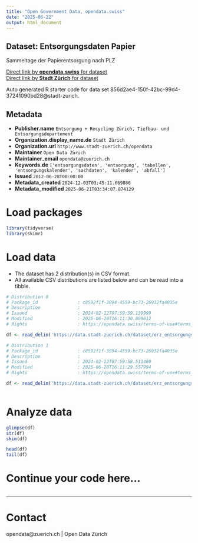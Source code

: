 ```yaml
---
title: "Open Government Data, opendata.swiss"
date: "2025-06-22"
output: html_document
---
```


## Dataset: Entsorgungsdaten Papier

Sammeltage der Papierentsorgung nach PLZ

[Direct link by **opendata.swiss** for dataset](https://opendata.swiss/de/dataset/entsorgungsdaten-papier)<br>
[Direct link by **Stadt Zürich** for dataset](https://data.stadt-zuerich.ch/dataset/erz_entsorgungskalender_papier)

Auto generated R starter code for data set 856d2ae4-150f-42bc-99d4-37241090bd28@stadt-zurich.

## Metadata

- **Publisher.name** `Entsorgung + Recycling Zürich, Tiefbau- und Entsorgungsdepartement`
- **Organization.display_name.de** `Stadt Zürich`
- **Organization.url** `http://www.stadt-zuerich.ch/opendata`
- **Maintainer** `Open Data Zürich`
- **Maintainer_email** `opendata@zuerich.ch`
- **Keywords.de** `['entsorgungsdaten', 'entsorgung', 'tabellen', 'entsorgungskalender', 'sachdaten', 'kalender', 'abfall']`
- **Issued** `2012-06-28T00:00:00`
- **Metadata_created** `2024-12-03T03:45:11.669886`
- **Metadata_modified** `2025-06-21T03:34:07.874129`


# Load packages

```r

library(tidyverse)
library(skimr)

```

# Load data

-   The dataset has 2 distribution(s) in CSV format.
-   All available CSV distributions are listed below and can be read into a tibble.

```r

# Distribution 0
# Package_id               : c8592f1f-3894-4559-bc73-26932fa4035e
# Description              : 
# Issued                   : 2024-02-12T07:59:59.139999
# Modified                 : 2025-06-20T16:11:30.809612
# Rights                   : https://opendata.swiss/terms-of-use#terms_open

df <- read_delim('https://data.stadt-zuerich.ch/dataset/erz_entsorgungskalender_papier/download/entsorgungskalender_papier_2025.csv')

# Distribution 1
# Package_id               : c8592f1f-3894-4559-bc73-26932fa4035e
# Description              : 
# Issued                   : 2024-02-12T07:59:58.511480
# Modified                 : 2025-06-20T16:11:29.557994
# Rights                   : https://opendata.swiss/terms-of-use#terms_open

df <- read_delim('https://data.stadt-zuerich.ch/dataset/erz_entsorgungskalender_papier/download/entsorgungskalender_papier_2024.csv')



```

# Analyze data

```r

glimpse(df)
str(df)
skim(df)

head(df)
tail(df)

```

# Continue your code here...

```r

```

------------------------------------------------------------------------

# Contact

opendata@zuerich.ch | Open Data Zürich
